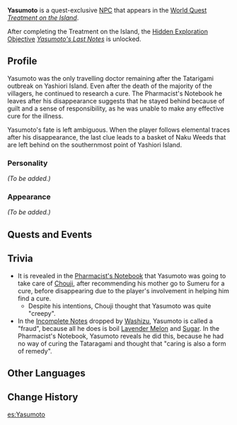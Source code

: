 {{Meta
<!-- Remove this template after adding the missing info -->
|missing_NPC_profile  = yes
}}
{{Character Infobox
|type             = Quest NPC
|image            = NPC Yasumoto.png
|region           = Inazuma
|title            = Pharmacist
}}
'''Yasumoto''' is a quest-exclusive [[NPC]] that appears in the [[World Quest]] ''[[Treatment on the Island]]''.

After completing the Treatment on the Island, the [[Hidden Exploration Objective]] ''[[Yasumoto's Last Notes]]'' is unlocked.
<!--
==Location==
<gallery>
NPC Location Yasumoto.png|Yasumoto's location
NPC Location Yasumoto Context.png|Additional context
</gallery>
-->
==Profile==
<!-- detailed story/lore information goes here -->
Yasumoto was the only travelling doctor remaining after the Tatarigami outbreak on Yashiori Island. Even after the death of the majority of the villagers, he continued to research a cure. The Pharmacist's Notebook he leaves after his disappearance suggests that he stayed behind because of guilt and a sense of responsibility, as he was unable to make any effective cure for the illness.

Yasumoto's fate is left ambiguous. When the player follows elemental traces after his disappearance, the last clue leads to a basket of Naku Weeds that are left behind on the southernmost point of Yashiori Island.

===Personality===
''(To be added.)''

===Appearance===
''(To be added.)''

==Quests and Events==
{{Quests and Events}}

==Trivia==
*It is revealed in the [[Pharmacist's Notebook]] that Yasumoto was going to take care of [[Chouji]], after recommending his mother go to Sumeru for a cure, before disappearing due to the player's involvement in helping him find a cure.
**Despite his intentions, Chouji thought that Yasumoto was quite "creepy".
*In the [[Incomplete Notes]] dropped by [[Washizu]], Yasumoto is called a "fraud", because all he does is boil [[Lavender Melon]] and [[Sugar]]. In the Pharmacist's Notebook, Yasumoto reveals he did this, because he had no way of curing the Tataragami and thought that "caring is also a form of remedy".

==Other Languages==
{{Other Languages
|default_hidden = 1
|en      = Yasumoto
|zhs     = 保本
|zhs_rm  = Bǎoběn
|zht     = 保本
|zht_rm  = Bǎoběn
|ja      = 保本
|ja_rm   = Yasumoto
|ko      = 야스모토
|ko_rm   = Yaseumoto
|es      = Yasumoto
|fr      = Yasumoto
|ru      = Ясумото
|th      = Yasumoto
|vi      = Yasumoto
|de      = Yasumoto
|id      = Yasumoto
|pt      = Yasumoto
|tr      = Yasumoto
|it      = Yasumoto
}}

==Change History==
{{Change History|2.0}}
<!--
==References==
{{Reflist}}-->

[[es:Yasumoto]]